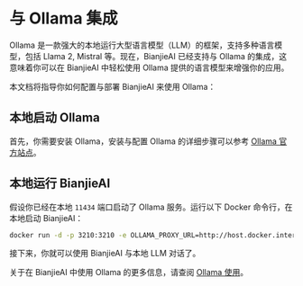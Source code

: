 # 与 Ollama 集成

Ollama 是一款强大的本地运行大型语言模型（LLM）的框架，支持多种语言模型，包括 Llama 2, Mistral 等。现在，BianjieAI 已经支持与 Ollama 的集成，这意味着你可以在 BianjieAI 中轻松使用 Ollama 提供的语言模型来增强你的应用。

本文档将指导你如何配置与部署 BianjieAI 来使用 Ollama：

## 本地启动 Ollama

首先，你需要安装 Ollama，安装与配置 Ollama 的详细步骤可以参考 [Ollama 官方站点](https://ollama.com)。

## 本地运行 BianjieAI

假设你已经在本地 `11434` 端口启动了 Ollama 服务。运行以下 Docker 命令行，在本地启动 BianjieAI：

```bash
docker run -d -p 3210:3210 -e OLLAMA_PROXY_URL=http://host.docker.internal:11434/v1 lobehub/lobe-chat
```

接下来，你就可以使用 BianjieAI 与本地 LLM 对话了。

关于在 BianjieAI 中使用 Ollama 的更多信息，请查阅 [Ollama 使用](/zh/usage/providers/ollama)。
